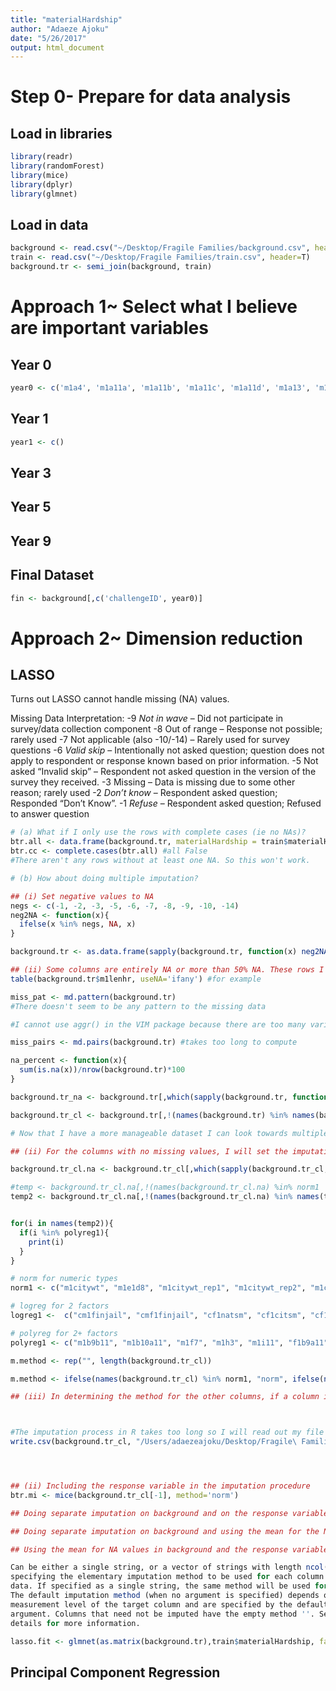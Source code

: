 ```yaml
---
title: "materialHardship"
author: "Adaeze Ajoku"
date: "5/26/2017"
output: html_document
---
```


# Step 0- Prepare for data analysis

## Load in libraries
```r
library(readr)
library(randomForest)
library(mice)
library(dplyr)
library(glmnet)
```

## Load in data
```r
background <- read.csv("~/Desktop/Fragile Families/background.csv", header=T)
train <- read.csv("~/Desktop/Fragile Families/train.csv", header=T)
background.tr <- semi_join(background, train)
```

# Approach 1~ Select what I believe are important variables

## Year 0
```r
year0 <- c('m1a4', 'm1a11a', 'm1a11b', 'm1a11c', 'm1a11d', 'm1a13', 'm1a15', 'cm1age', 'cm11bw', 'm1b6a', 'm1b9b3', 'm1b10a3', 'm1b12a', 'm1b20', 'cm1cohf', 'm1d1c', 'm1e4a', 'm1f3', 'm1f4', 'cm1edu', 'm1j1b', 'm1j1e', 'm1j2a', 'm1j2b', 'm1j3', 'cm1adult', 'cm1kids', 'f1a6', 'f1a6a', 'f1b6a', 'f1b9b3', 'f1b10b3', 'f1d1e', 'f1e3', 'f1e7a', 'f1f3', 'f1f4', 'f1f8', 'cf1edu', 'f1k1a', 'f1k1c', 'cf1adult', 'cf1kids')
```

## Year 1
```r
year1 <- c()
```

## Year 3
## Year 5
## Year 9

## Final Dataset
```r
fin <- background[,c('challengeID', year0)]
```
# Approach 2~ Dimension reduction

## LASSO
Turns out LASSO cannot handle missing (NA) values.

Missing Data Interpretation:
-9 *Not in wave* – Did not participate in survey/data collection component
-8 Out of range – Response not possible; rarely used
-7 Not applicable (also -10/-14) – Rarely used for survey questions
-6 *Valid skip* – Intentionally not asked question; question does not apply to respondent or response known based on prior information.
-5 Not asked “Invalid skip” – Respondent not asked question in the version of the survey they received.
-3 Missing – Data is missing due to some other reason; rarely used
-2 *Don’t know* – Respondent asked question; Responded “Don’t Know”.
-1 *Refuse* – Respondent asked question; Refused to answer question
```r
# (a) What if I only use the rows with complete cases (ie no NAs)?
btr.all <- data.frame(background.tr, materialHardship = train$materialHardship)
btr.cc <- complete.cases(btr.all) #all False
#There aren't any rows without at least one NA. So this won't work.
```

```r
# (b) How about doing multiple imputation?

## (i) Set negative values to NA
negs <- c(-1, -2, -3, -5, -6, -7, -8, -9, -10, -14)
neg2NA <- function(x){
  ifelse(x %in% negs, NA, x)
}

background.tr <- as.data.frame(sapply(background.tr, function(x) neg2NA(x)))

## (ii) Some columns are entirely NA or more than 50% NA. These rows I'd like to eliminate from consideration.
table(background.tr$m1lenhr, useNA='ifany') #for example

miss_pat <- md.pattern(background.tr) 
#There doesn't seem to be any pattern to the missing data

#I cannot use aggr() in the VIM package because there are too many variables to graphically represent the missing data pattern

miss_pairs <- md.pairs(background.tr) #takes too long to compute

na_percent <- function(x){
  sum(is.na(x))/nrow(background.tr)*100
}

background.tr_na <- background.tr[,which(sapply(background.tr, function(x) na_percent(x)) > 50)]

background.tr_cl <- background.tr[,!(names(background.tr) %in% names(background.tr_na))]

# Now that I have a more manageable dataset I can look towards multiple imputation. However I must specify a mice method for each column. 

## (ii) For the columns with no missing values, I will set the imputation method to "". If it is a numeric I will use method "norm", if is a 2-level factor I will use method "logreg", and if it is a 2+ level factor I will use "polyreg". 

background.tr_cl.na <- background.tr_cl[,which(sapply(background.tr_cl, function(x) sum(is.na(x))) != 0)]

#temp <- background.tr_cl.na[,!(names(background.tr_cl.na) %in% norm1 | names(background.tr_cl.na) %in% logreg1 | names(background.tr_cl.na) %in% polyreg1)]
temp2 <- background.tr_cl.na[,!(names(background.tr_cl.na) %in% names(temp))]


for(i in names(temp2)){
  if(i %in% polyreg1){
    print(i)
  }
}
```

```r
# norm for numeric types
norm1 <- c("m1citywt", "m1e1d8", "m1citywt_rep1", "m1citywt_rep2", "m1citywt_rep3", "m1citywt_rep4",  "m1citywt_rep5", "m1citywt_rep6", "m1citywt_rep7", "m1citywt_rep8", "m1citywt_rep9", "m1citywt_rep10", "f1citywt", "f1j15a", "f1citywt_rep1", "f1citywt_rep2", "f1citywt_rep3", "f1citywt_rep4", "f1citywt_rep5", "f1citywt_rep6", "f1citywt_rep7", "f1citywt_rep8", "f1citywt_rep9", "f1citywt_rep10", "m2citywt", "m2citywt_rep1", "m2citywt_rep2", "m2citywt_rep3", "m2citywt_rep4", "m2citywt_rep5", "m2citywt_rep6", "m2citywt_rep7", "m2citywt_rep8", "m2citywt_rep9", "m2citywt_rep10", "f2citywt", "f2citywt_rep1", "f2citywt_rep2", "f2citywt_rep3", "f2citywt_rep4", "f2citywt_rep5", "f2citywt_rep6", "f2citywt_rep7", "f2citywt_rep8", "f2citywt_rep9", "f2citywt_rep10", "m3citywt", "m3citywt_rep1", "m3citywt_rep2", "m3citywt_rep3", "m3citywt_rep4", "m3citywt_rep5", "m3citywt_rep6", "m3citywt_rep7", "m3citywt_rep8", "m3citywt_rep9", "m3citywt_rep10", "f3citywt", "f3citywt_rep1", "f3citywt_rep2", "f3citywt_rep3", "f3citywt_rep4", "f3citywt_rep5", "f3citywt_rep6", "f3citywt_rep7", "f3citywt_rep8", "f3citywt_rep9", "f3citywt_rep10", "m4citywt", "m4citywt_rep1", "m4citywt_rep2", "m4citywt_rep3", "m4citywt_rep4", "m4citywt_rep5", "m4citywt_rep6", "m4citywt_rep7", "m4citywt_rep8", "m4citywt_rep9", "m4citywt_rep10", "m2c37a4", "m2g5b_a1", "f2fh23a", "f2k15a", "f4k18", "f4k26c", "f4l6b", "f4l9b", "m4j13a", "hv4a12", "hv4a14",  "hv4b1", "hv4b2", "hv4b3", "hv4b4", "hv4b5", "hv4b23", "hv4b24",  "hv4e3", "hv4e4", "hv4e5", "hv4food_exp", "hv4accdt")

# logreg for 2 factors
logreg1 <-  c("cm1finjail", "cmf1finjail", "cf1natsm", "cf1citsm", "cf1finjail", "cm2natsm", "cm2natsmx", "cm2citsm", "cm2finjail", "cm2fevjail", "cf2natsm", "cf2natsmx", "cf2citsm", "cf2finjail", "cmf2finjail", "cf2fevjail", "cmf2fevjail", "cc4natsm", "cc4natsmx", "cc4citsm", "cmf4finjail", "cmf4fevjail", "f4l6", "cc2natsm", "cc2natsmx", "cc2citsm", "cm3natsm", "cm3natsmx", "cm3citsm", "cm3finjail", "cm3fevjail", "m3l9", "cf3natsm", "cf3natsmx", "cf3citsm", "cf3finjail", "cmf3finjail", "cf3fevjail", "cmf3fevjail", "cc3natsm", "cc3natsmx", "cc3citsm", 'cm4natsm', "cm4natsmx", "cm4citsm", "cm4finjail", "cm4fevjail", "m4k18", "m4k24c", "m4k26c", "m4l9b", "hv4a7", "hv4a9", "hv4a16", "hv4a20", "hv4a22", "hv4a29", "hv4b7", "hv4b9",  "hv4b11", "hv4b15", "hv4b17", "hv4b18", "hv4c2", "hv4c3", "hv4c5", "hv4c6", "hv4c9", "hv4c13", "hv4c14", "hv4d2", "hv4g15", "hv4g20", "hv4j1", "hv4sex_child", "hv4k0a",  "hv4k1", "hv4k3", "hv4k9")  

# polyreg for 2+ factors 
polyreg1 <- c("m1b9b11", "m1b10a11", "m1f7", "m1h3", "m1i11", "f1b9a11", "f1b10b11", "f1f7",  "m2a7c",  "m2b15a8", "m2b30g", "m2b31cp", "m2b32p", "m2c14", "m2c20p", "m2c27cp", "m2d3b7", "m2f2d3", "m2f2d4", "m2g8a", "m2k6b", "m2l9", "f2a4a", "f2b14a8", "f2b22", "f2fc19bp", "f2fc19c5", "f2g5b", "f2h12a6", "f2j4b6", "f2k3k", "m5a6f03", "m5d7", "m5f14b", "f5a4c", "f5a6f02", "f5a6f03", "f5b10x", "f5e1b", "f5f14b", "f5i7", "f5j5d", "p5l5b", "hv5_dspr", "f4a10h1", "f4c10a1", "f4c15a_4", "f4c21d_9", "f4c36", "f4c37a_8", "f4h1b", "f4i2", "f4j2a_8", "f4l5d", "f2k23f1d", "m3b3f", "m3c15a_4", "m3c38d_9", "f3b15_7", "f3c38c_9", "f3c41", "f3i2",  "m4a3i", "m4c10a2", "m4c21d_9", "m4c36", "m4f3a1_5", "m4f3a2_9", "m4h1b", "m4i14b", "m4i20b", "m4j2a_8", "m4j2b1_9", "m4l5c", "m4l5d", "hv4a1", "hv4a6", "hv4a8", "hv4a11", "hv4a21d1_ot", "hv4a21d2_ot", "hv4a21d3_ot", "hv4a27", "hv4a30", "hv4b8", "hv4b14", "hv4b14_6ot", "hv4b14_7ot", "hv4c1a", "hv4c1b", "hv4c1c", "hv4c1d", "hv4c1e", "hv4c1f",  "hv4c1g", "hv4c1h", "hv4c7", "hv4c8", "hv4c15", "hv4c16a", "hv4c16b", "hv4c16c", "hv4c17a", "hv4c17b", "hv4c17c", "hv4d1a", "hv4d1b", "hv4d1c", "hv4d1d", "hv4d1e", "hv4d14",  "hv4d15a", "hv4d15b",  "hv4d15c", "hv4d15d", "hv4d15e", "hv4d15f",  "hv4d15g",  "hv4d15h", "hv4d15i", "hv4d16", "hv4d17", "hv4d17_ot", "hv4e5_ot", "hv4f1a", "hv4f1b", "hv4f1c", "hv4f1d", "hv4f1e", "hv4f1f", "hv4f1g", "hv4f1h", "hv4f1j", "hv4f1k", "hv4f1l", "hv4f2a1", "hv4f2a1_ot1",  "hv4f2a1_ot2", "hv4f2b1", "hv4f2b1_ot1", "hv4f2b1_ot2", "hv4f3a",  "hv4f3b", "hv4f3c", "hv4f3d", "hv4f3e", "hv4g1", "hv4g2", "hv4g3", "hv4g4", "hv4g5", "hv4g6", "hv4g7", "hv4g8", "hv4g9", "hv4g10", "hv4g11", "hv4g12", "hv4g13", "hv4g14", "hv4g16", "hv4g17", "hv4g18", "hv4g19", "hv4g20_ot", "hv4g22_ot", "hv4h1", "hv4h2", "hv4h3", "hv4h4", "hv4h5", "hv4h6", "hv4h7", "hv4j5a_ot", "hv4j7_ot",  "hv4j11_ot", "hv4v8_ot", "hv4v9", "hv4v9_ot", "hv4k4per_ot", "hv4k5per_ot", "hv4k6", "hv4k6_ot", "hv4k7", "hv4k8", "hv4k8_ot", "hv4k10a_ot1", "hv4k10a_ot2", "hv4k11a_ot1", "hv4k11a_ot2", "hv4k12a_ot1", "hv4k13a_ot1",  "hv4k14a_ot1", "hv4k14a_ot2", "hv4l1", "hv4l2", "hv4l3", "hv4l4",  "hv4l5", "hv4l6", "hv4l7", "hv4l8", "hv4l9", "hv4l10", "hv4l11", "hv4l12", "hv4l14", "hv4l15", "hv4l16", "hv4l17", "hv4l18", "hv4l19", "hv4l20", "hv4l21", "hv4l22", "hv4l23", "hv4l24", "hv4l25", "hv4l26", "hv4l27", "hv4l28", "hv4l29", "hv4l30", "hv4l31",  "hv4l32", 'hv4l33', "hv4l34", "hv4l35", "hv4l36", "hv4l37", "hv4l38", "hv4l39", "hv4l40",  "hv4l41",  "hv4l42",  "hv4l43", "hv4l44", "hv4l45", "hv4l46", "hv4l47", "hv4l48", "hv4l49", "hv4l50", "hv4l51",  "hv4l52", "hv4l53", "hv4l54", "hv4l55", "hv4l56", "hv4l57", "hv4l58", "hv4l59", "hv4l60", "hv4l61", "hv4l62", "hv4l63", "hv4l64",  "hv4l65", "hv4l66", "hv4p6_ot", "hv4p8_ot1", "hv4r10a_ot2", "hv4s1_ot1", "hv4s1_ot2", "hv4s5_ot1_1", "hv4s5_ot1_2", "hv4s5_ot2_1")
```

```r
m.method <- rep("", length(background.tr_cl))

m.method <- ifelse(names(background.tr_cl) %in% norm1, "norm", ifelse(names(background.tr_cl) %in% logreg1, "logreg", ifelse(names(background.tr_cl) %in% polyreg1, "polyreg", m.method)))

## (iii) In determining the method for the other columns, if a column is a factor, I will make all negative values NA.



#The imputation process in R takes too long so I will read out my file to a csv and use fancy impute in Python
write.csv(background.tr_cl, "/Users/adaezeajoku/Desktop/Fragile\ Families/cleaned_background_tr.csv", row.names=F)




## (ii) Including the response variable in the imputation procedure
btr.mi <- mice(background.tr_cl[-1], method='norm')

## Doing separate imputation on background and on the response variable

## Doing separate imputation on background and using the mean for the NA values in the response

## Using the mean for NA values in background and the response variable

Can be either a single string, or a vector of strings with length ncol(data),
specifying the elementary imputation method to be used for each column in
data. If specified as a single string, the same method will be used for all columns.
The default imputation method (when no argument is specified) depends on the
measurement level of the target column and are specified by the defaultMethod
argument. Columns that need not be imputed have the empty method ''. See
details for more information.

lasso.fit <- glmnet(as.matrix(background.tr),train$materialHardship, family='gaussian', alpha = 1) 
```

## Principal Component Regression